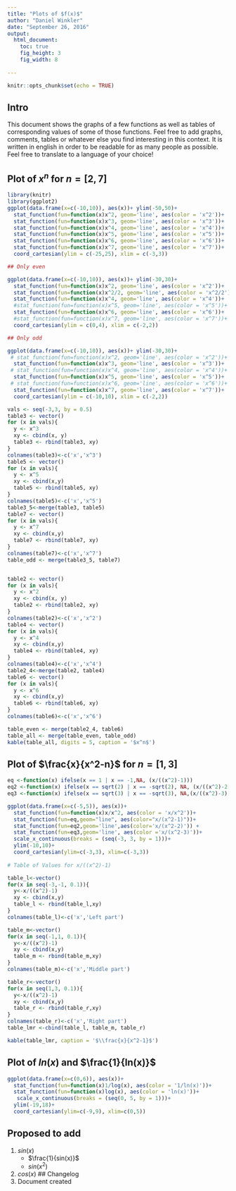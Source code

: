 ```yaml
---
title: "Plots of $f(x)$"
author: "Daniel Winkler"
date: "September 26, 2016"
output: 
  html_document: 
    toc: true
    fig_height: 3
    fig_width: 8
    
---
```


```r
knitr::opts_chunk$set(echo = TRUE)
```
## Intro
This document shows the graphs of a few functions as well as tables of corresponding values of some of those functions. Feel free to add graphs, comments, tables or whatever else you find interesting in this context. It is written in english in order to be readable for  as many people as possible. Feel free to translate to a language of your choice!


## Plot of $x^n$ for $n = [2,7]$
```r
library(knitr)
library(ggplot2)
ggplot(data.frame(x=c(-10,10)), aes(x))+ ylim(-50,50)+
  stat_function(fun=function(x)x^2, geom='line', aes(color = 'x^2'))+
  stat_function(fun=function(x)x^3, geom='line', aes(color = 'x^3'))+
  stat_function(fun=function(x)x^4, geom='line', aes(color = 'x^4'))+
  stat_function(fun=function(x)x^5, geom='line', aes(color = 'x^5'))+
  stat_function(fun=function(x)x^6, geom='line', aes(color = 'x^6'))+
  stat_function(fun=function(x)x^7, geom='line', aes(color = 'x^7'))+
  coord_cartesian(ylim = c(-25,25), xlim = c(-3,3))

## Only even

ggplot(data.frame(x=c(-10,10)), aes(x))+ ylim(-30,30)+
  stat_function(fun=function(x)x^2, geom='line', aes(color = 'x^2'))+
  stat_function(fun=function(x)x^2/2, geom='line', aes(color = 'x^2/2'))+
  stat_function(fun=function(x)x^4, geom='line', aes(color = 'x^4'))+
  #stat_function(fun=function(x)x^5, geom='line', aes(color = 'x^5'))+
  stat_function(fun=function(x)x^6, geom='line', aes(color = 'x^6'))+
  #stat_function(fun=function(x)x^7, geom='line', aes(color = 'x^7'))+
  coord_cartesian(ylim = c(0,4), xlim = c(-2,2))

## Only odd

ggplot(data.frame(x=c(-10,10)), aes(x))+ ylim(-30,30)+
 # stat_function(fun=function(x)x^2, geom='line', aes(color = 'x^2'))+
  stat_function(fun=function(x)x^3, geom='line', aes(color = 'x^3'))+
 # stat_function(fun=function(x)x^4, geom='line', aes(color = 'x^4'))+
  stat_function(fun=function(x)x^5, geom='line', aes(color = 'x^5'))+
 # stat_function(fun=function(x)x^6, geom='line', aes(color = 'x^6'))+
  stat_function(fun=function(x)x^7, geom='line', aes(color = 'x^7'))+
  coord_cartesian(ylim = c(-10,10), xlim = c(-2,2))

vals <- seq(-3,3, by = 0.5)
table3 <- vector()
for (x in vals){
  y <- x^3
  xy <- cbind(x, y)
  table3 <- rbind(table3, xy)
}
colnames(table3)<-c('x','x^3')
table5 <- vector()
for (x in vals){
  y <- x^5
  xy <- cbind(x,y)
  table5 <- rbind(table5, xy)
}
colnames(table5)<-c('x','x^5')
table3_5<-merge(table3, table5)
table7 <- vector()
for (x in vals){
  y <- x^7
  xy <- cbind(x,y)
  table7 <- rbind(table7, xy)
}
colnames(table7)<-c('x','x^7')
table_odd <- merge(table3_5, table7)


table2 <- vector()
for (x in vals){
  y <- x^2
  xy <- cbind(x, y)
  table2 <- rbind(table2, xy)
}
colnames(table2)<-c('x','x^2')
table4 <- vector()
for (x in vals){
  y <- x^4
  xy <- cbind(x,y)
  table4 <- rbind(table4, xy)
}
colnames(table4)<-c('x','x^4')
table2_4<-merge(table2, table4)
table6 <- vector()
for (x in vals){
  y <- x^6
  xy <- cbind(x,y)
  table6 <- rbind(table6, xy)
}
colnames(table6)<-c('x','x^6')

table_even <- merge(table2_4, table6)
table_all <- merge(table_even, table_odd)
kable(table_all, digits = 5, caption = '$x^n$')
```

## Plot of $\frac{x}{x^2-n}$ for $n=[1,3]$
```r
eq <-function(x) ifelse(x == 1 | x == -1,NA, (x/((x^2)-1)))
eq2 <-function(x) ifelse(x == sqrt(2) | x == -sqrt(2), NA, (x/((x^2)-2)))
eq3 <-function(x) ifelse(x == sqrt(3) | x == -sqrt(3), NA,(x/((x^2)-3)))

ggplot(data.frame(x=c(-5,5)), aes(x))+
  stat_function(fun=function(x)x/x^2, aes(color = 'x/x^2'))+
  stat_function(fun=eq,geom="line", aes(color="x/(x^2-1)"))+
  stat_function(fun=eq2,geom='line',aes(color='x/(x^2-2)')) +
  stat_function(fun=eq3,geom='line', aes(color ='x/(x^2-3)'))+
  scale_x_continuous(breaks = (seq(-3, 3, by = 1)))+ 
  ylim(-10,10)+
  coord_cartesian(ylim=c(-3,3), xlim=c(-3,3))
  
# Table of Values for x/((x^2)-1)

table_l<-vector()
for(x in seq(-3,-1, 0.1)){
  y<-x/((x^2)-1)
  xy <- cbind(x,y)
  table_l <- rbind(table_l,xy)
}
colnames(table_l)<-c('x','Left part')

table_m<-vector()
for(x in seq(-1,1, 0.1)){
  y<-x/((x^2)-1)
  xy <- cbind(x,y)
  table_m <- rbind(table_m,xy)
}
colnames(table_m)<-c('x','Middle part')

table_r<-vector()
for(x in seq(1,3, 0.1)){
  y<-x/((x^2)-1)
  xy <- cbind(x,y)
  table_r <- rbind(table_r,xy)
}
colnames(table_r)<-c('x','Right part')
table_lmr <-cbind(table_l, table_m, table_r)

kable(table_lmr, caption = '$\\frac{x}{x^2-1}$')
```

## Plot of $ln(x)$ and $\frac{1}{ln(x)}$
```r
ggplot(data.frame(x=c(0,6)), aes(x))+
  stat_function(fun=function(x)1/log(x), aes(color = '1/ln(x)'))+
  stat_function(fun=function(x)log(x), aes(color = 'ln(x)'))+
   scale_x_continuous(breaks = (seq(0, 5, by = 1)))+ 
  ylim(-19,18)+
  coord_cartesian(ylim=c(-9,9), xlim=c(0,5))
```

## Proposed to add

1. $sin(x)$
    + $\frac{1}{sin(x)}$
    + $sin(x^2)$
2. $cos(x)$
## Changelog
1. Document created
